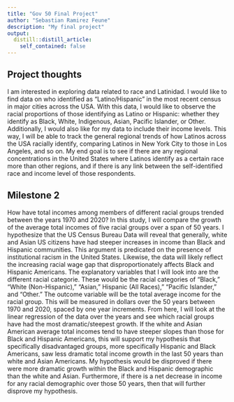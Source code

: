```yaml
---
title: "Gov 50 Final Project"
author: "Sebastian Ramirez Feune"
description: "My final project"
output:
  distill::distill_article:
    self_contained: false
---
```



## Project thoughts

I am interested in exploring data related to race and Latinidad. I would like to find data on who identified as "Latino/Hispanic" in the most recent census in major cities across the USA. With this data, I would like to observe the racial proportions of those identifying as Latino or Hispanic: whether they identify as Black, White, Indigenous, Asian, Pacific Islander, or Other. Additionally, I would also like for my data to include their income levels. This way, I will be able to track the general regional trends of how Latinos across the USA racially identify, comparing Latinos in New York City to those in Los Angeles, and so on. My end goal is to see if there are any regional concentrations in the United States where Latinos identify as a certain race more than other regions, and if there is any link between the self-identified race and income level of those respondents.

## Milestone 2

How have total incomes among members of different racial groups trended between the years 1970 and 2020? In this study, I will compare the growth of the average total incomes of five racial groups over a span of 50 years. I hypothesize that the US Census Bureau Data will reveal that generally, white and Asian US citizens have had steeper increases in income than Black and Hispanic communities. This argument is predicated on the presence of institutional racism in the United States. Likewise, the data will likely reflect the increasing racial wage gap that disproportionately affects Black and Hispanic Americans. The explanatory variables that I will look into are the different racial categorie. These would be the racial categories of “Black,” “White (Non-Hispanic),” “Asian,” Hispanic (All Races),” “Pacific Islander,” and “Other.” The outcome variable will be the total average income for the racial group. This will be measured in dollars over the 50 years between 1970 and 2020, spaced by one year increments. From here, I will look at the linear regression of the data over the years and see which racial groups have had the most dramatic/steepest growth. If the white and Asian American average total incomes tend to have steeper slopes than those for Black and Hispanic Americans, this will support my hypothesis that specifically disadvantaged groups, more specifically Hispanic and Black Americans, saw less dramatic total income growth in the last 50 years than white and Asian Americans. My hypothesis would be disproved if there were more dramatic growth within the Black and Hispanic demographic than the white and Asian. Furthermore, if there is a net decrease in income for any racial demographic over those 50 years, then that will further disprove my hypothesis.
